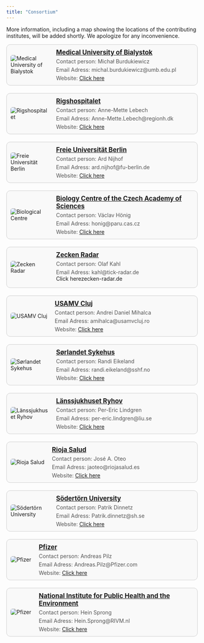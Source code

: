```yaml
---
title: "Consortium"
---
```


More information, including a map showing the locations of the contributing institutes, will be added shortly. We apologize for any inconvenience.  

```{=html}
<div class="sponsor-table">
  <div class="sponsor-row">
    <div class="sponsor-image">
      <img src="Logos/MUB.png" alt="Medical University of Bialystok" />
    </div>
    <div class="sponsor-info">
      <a href="https://www.umb.edu.pl/en/" target="_blank" rel="noopener noreferrer">
        <h2>Medical University of Bialystok</h2>
      </a>
      <p>Contact person: Michał Burdukiewicz</p>
      <p>Email Adress: michal.burdukiewicz@umb.edu.pl</p>
      <p>Website: <a href="https://biogenies.info/">Click here</a></p>
    </div>
  </div>

  <div class="sponsor-row">
    <div class="sponsor-image">
      <img src="Logos/RH.png" alt="Rigshospitalet" />
    </div>
    <div class="sponsor-info">
      <a href="https://www.rigshospitalet.dk/english/Pages/default.aspx" target="_blank" rel="noopener noreferrer">
        <h2>Rigshospitalet</h2>
      </a>
      <p>Contact person: Anne-Mette Lebech</p>
      <p>Email Adress: Anne-Mette.Lebech@regionh.dk</p>
      <p>Website: <a href="https://www.rigshospitalet.dk/">Click here</a></p>
    </div>
  </div>

  <div class="sponsor-row">
    <div class="sponsor-image">
      <img src="Logos/FUB.png" alt="Freie Universität Berlin" />
    </div>
    <div class="sponsor-info">
      <a href="https://www.fu-berlin.de/" target="_blank" rel="noopener noreferrer">
        <h2>Freie Universität Berlin</h2>
      </a>
      <p>Contact person: Ard Nijhof</p>
      <p>Email Adress: ard.nijhof@fu-berlin.de</p>
      <p>Website: <a href="https://www.vetmed.fu-berlin.de/einrichtungen/zfi/we13/index.html">Click here</a></p>
    </div>
  </div>

  <div class="sponsor-row">
    <div class="sponsor-image">
      <img src="Logos/BC.png" alt="Biological Centre" />
    </div>
    <div class="sponsor-info">
      <a href="https://www.bc.cas.cz/" target="_blank" rel="noopener noreferrer">
        <h2>Biology Centre of the Czech Academy of Sciences</h2>
      </a>
      <p>Contact person: Václav Hönig</p>
      <p>Email Adress: honig@paru.cas.cz</p>
      <p>Website: <a href="https://www.paru.cas.cz/en/staff/profile/48-vaclavhonig/">Click here</a></p>
    </div>
  </div>

  <div class="sponsor-row">
    <div class="sponsor-image">
      <img src="Logos/ZR.png" alt="Zecken Radar" />
    </div>
    <div class="sponsor-info">
      <a href="https://www.zecken-radar.de/" target="_blank" rel="noopener noreferrer">
        <h2>Zecken Radar</h2>
      </a>
      <p>Contact person: Olaf Kahl</p>
      <p>Email Adress: kahl@tick-radar.de</p>Click herezecken-radar.de</a></p>
    </div>
  </div>

  <div class="sponsor-row">
    <div class="sponsor-image">
      <img src="Logos/USAMV.gif" alt="USAMV Cluj" />
    </div>
    <div class="sponsor-info">
      <a href="https://www.usamvcluj.ro/" target="_blank" rel="noopener noreferrer">
        <h2>USAMV Cluj</h2>
      </a>
      <p>Contact person: Andrei Daniel Mihalca</p>
      <p>Email Adress: amihalca@usamvcluj.ro</p>
      <p>Website: <a href="https://www.mihalca.org/">Click here</a></p>
    </div>
  </div>


  <div class="sponsor-row">
    <div class="sponsor-image">
      <img src="Logos/SoSy.png" alt="Sørlandet Sykehus" />
    </div>
    <div class="sponsor-info">
      <a href="https://www.sshf.no/" target="_blank" rel="noopener noreferrer">
        <h2>Sørlandet Sykehus</h2>
      </a>
      <p>Contact person: Randi Eikeland</p>
      <p>Email Adress: randi.eikeland@sshf.no</p>
      <p>Website: <a href="https://flattsenteret.no/">Click here</a></p>
    </div>
  </div>

  <div class="sponsor-row">
    <div class="sponsor-image">
      <img src="Logos/LR.png" alt="Länssjukhuset Ryhov" />
    </div>
    <div class="sponsor-info">
      <a href="https://www.rjl.se/lanssjukhusetryhov" target="_blank" rel="noopener noreferrer">
        <h2>Länssjukhuset Ryhov</h2>
      </a>
      <p>Contact person: Per-Eric Lindgren</p>
      <p>Email Adress: per-eric.lindgren@liu.se</p>
      <p>Website: <a href="https://www.rjl.se/">Click here</a></p>
    </div>
  </div>

  <div class="sponsor-row">
    <div class="sponsor-image">
      <img src="Logos/RS.png" alt="Rioja Salud" />
    </div>
    <div class="sponsor-info">
      <a href="https://www.riojasalud.es/" target="_blank" rel="noopener noreferrer">
        <h2>Rioja Salud</h2>
      </a>
      <p>Contact person: José A. Oteo</p>
      <p>Email Adress: jaoteo@riojasalud.es</p>
      <p>Website: <a href="https://www.cibir.es/en/research-groups/infectious-diseases/arthropod-vectors">Click here</a></p>
    </div>
  </div>
  
    <div class="sponsor-row">
    <div class="sponsor-image">
      <img src="Logos/Sö.png" alt="Södertörn University" />
    </div>
    <div class="sponsor-info">
      <a href="https://www.sh.se/english/sodertorn-university" target="_blank" rel="noopener noreferrer">
        <h2>Södertörn University</h2>
      </a>
      <p>Contact person: Patrik Dinnetz</p>
      <p>Email Adress: Patrik.dinnetz@sh.se</p>
      <p>Website: <a href="https://www.sh.se/english/sodertorn-university/research/our-research/research-database/research-projects/human---environment-interactions-and-the-epidemiological-periurban-landscape-of-tick---borne-diseases">Click here</a></p>
    </div>
  </div>
  
    <div class="sponsor-row">
    <div class="sponsor-image">
      <img src="Logos/PFE.png" alt="Pfizer" />
    </div>
    <div class="sponsor-info">
      <a href="https://www.pfizer.at/" target="_blank" rel="noopener noreferrer">
        <h2>Pfizer</h2>
      </a>
      <p>Contact person: Andreas Pilz</p>
      <p>Email Adress: Andreas.Pilz@Pfizer.com</p>
      <p>Website: <a href="https://www.pfizer.at/">Click here</a></p>
    </div>
  </div>

    <div class="sponsor-row">
    <div class="sponsor-image">
      <img src="Logos/RIVM.png" alt="Pfizer" />
    </div>
    <div class="sponsor-info">
      <a href="https://www.rivm.nl/en" target="_blank" rel="noopener noreferrer">
        <h2>National Institute for Public Health and the Environment</h2>
      </a>
      <p>Contact person: Hein Sprong</p>
      <p>Email Adress: Hein.Sprong@RIVM.nl</p>
      <p>Website: <a href="https://www.rivm.nl/en">Click here</a></p>
    </div>
  </div>
  
</div>

<style>
  .sponsor-table {
    display: flex;
    flex-direction: column;
    gap: 20px;
  }

  .sponsor-row {
    display: flex;
    align-items: center;
    gap: 20px;
    border: 1px solid #ccc;
    padding: 10px;
    border-radius: 10px;
    background-color: #f9f9f9;
  }

  .sponsor-image img {
    max-width: 100px;
    max-height: 100px;
    object-fit: contain;
    border-radius: 5px;
  }

  .sponsor-info {
    flex: 1;
  }

  .sponsor-info h2 {
    margin: 0;
    font-size: 1.2em;
  }

  .sponsor-info p {
    margin: 5px 0 0;
    color: #555;
  }
</style>
```
